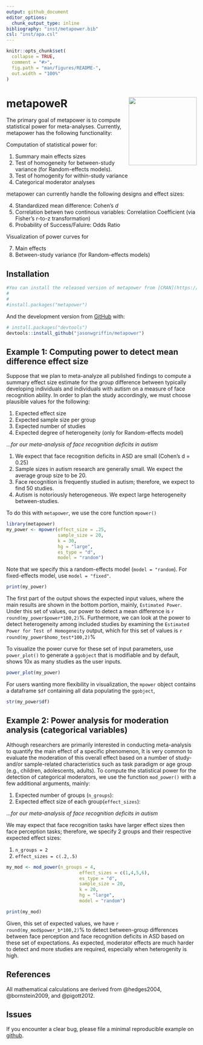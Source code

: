 ```yaml
---
output: github_document
editor_options: 
  chunk_output_type: inline
bibliography: "inst/metapower.bib"
csl: "inst/apa.csl"
---
```


<!-- README.md is generated from README.Rmd. Please edit that file -->

```r
knitr::opts_chunk$set(
  collapse = TRUE,
  comment = "#>",
  fig.path = "man/figures/README-",
  out.width = "100%"
)
```

# metapoweR <img src = 'man/figures/logo.png' align = "right" height = "180" />

<!-- badges: start -->
<!-- badges: end -->

The primary goal of metapower is to compute statistical power for meta-analyses. Currently, metapower has the following functionality:

Computation of statistical power for:

1. Summary main effects sizes
2. Test of homogeneity for between-study variance (for Random-effects models). 
3. Test of homogenity for within-study variance
4. Categorical moderator analyses

metapower can currently handle the following designs and effect sizes:

4. Standardized mean difference: Cohen's *d*
5. Correlation betwen two continous variables: Correlatiion Coefficient (via Fisher's r-to-z transformation)
6. Probability of Success/Faluire: Odds Ratio

Visualization of power curves for

7. Main effects
8. Between-study variance (for Random-effects models)

## Installation

```r
#You can install the released version of metapower from [CRAN](https://CRAN.R-project.org) with:
#
#
#install.packages("metapower")
```

And the development version from [GitHub](https://github.com/) with:

``` r
# install.packages("devtools")
devtools::install_github("jasonwgriffin/metapower")
```

## Example 1: Computing power to detect mean difference effect size

Suppose that we plan to meta-analyze all published findings to compute a summary effect size estimate for the group difference between typically developing individuals and individuals with autism on a measure of face recognition ability. In order to plan the study accordingly, we must choose plausible values for the following:

1. Expected effect size
2. Expected sample size per group
3. Expected number of studies
4. Expected degree of heterogeneity (only for Random-effects model)

...*for our meta-analysis of face recognition deficits in autism*

1. We expect that face recognition deficits in ASD are small (Cohen's d = 0.25)
2. Sample sizes in autism research are generally small. We expect the average group size to be 20.
3. Face recognition is frequently studied in autism; therefore, we expect to find 50 studies.
4. Autism is notoriously heterogeneous. We expect large heterogeneity between-studies.

To do this with `metapower`, we use the core function `mpower()`

```r
library(metapower)
my_power <- mpower(effect_size = .25, 
                   sample_size = 20, 
                   k = 30, 
                   hg = "large", 
                   es_type = "d",
                   model = "random")

```

Note that we specify this a random-effects model (`model = "random`). 
For fixed-effects model, use `model = "fixed"`.

```r
print(my_power)
```

The first part of the output shows the expected input values, where the main results are shown in the bottom portion, mainly, `Estimated Power`. Under this set of values, our power to detect a mean difference is `r round(my_power$power*100,2)`%. Furthermore, we can look at the power to detect heterogeneity among included studies by examining the `Estimated Power for Test of Homogeneity` output, which for this set of values is `r round(my_power$homo_test*100,2)`%

To visualize the power curve for these set of input parameters, use `power_plot()` to generate a `ggobject` that is modifiable and by default, shows 10x as many studies as the user inputs. 

```r
power_plot(my_power)
```

For users wanting more flexibility in visualization, the `mpower` object contains a dataframe `$df` containing all data populating the `ggobject`,

```r
str(my_power$df)
```

## Example 2: Power analysis for moderation analysis (categorical variables)

Although researchers are primarily interested in conducting meta-analysis to quantify the main effect of a specific phenomenon, It is very common to evaluate the moderation of this overall effect based on a number of study- and/or sample-related characteristics such as task paradigm or age group (e.g., children, adolescents, adults). To compute the statistical power for the detection of categorical moderators, we use the function `mod_power()` with a few additional arguments, mainly:

1. Expected number of groups (`n_groups`):
2. Expected effect size of each group(`effect_sizes`):

...*for our meta-analysis of face recognition deficits in autism*

We may expect that face recognition tasks have larger effect sizes then face perception tasks; therefore, we specify 2 groups and their respective expected effect sizes:

1. `n_groups = 2`
2. `effect_sizes = c(.2,.5)`


```r
my_mod <- mod_power(n_groups = 4, 
                           effect_sizes = c(1,4,5,6), 
                           es_type = "d",
                           sample_size = 20,
                           k = 20,
                           hg = "large",
                           model = "random")
```

```r
print(my_mod)

```

Given, this set of expected values, we have `r round(my_mod$power_b*100,2)`% to detect between-group differences between face perception and face recognition deficits in ASD based on these set of expectations. As expected, moderator effects are much harder to detect and more studies are required, especially when heterogenity is high.

## References

All mathematical calculations are derived from @hedges2004, @bornstein2009, and @pigott2012.

<div id="refs"></div>

## Issues

If you encounter a clear bug, please file a minimal reproducible example on [github](https://github.com/jasonwgriffin/metapower/issues).



